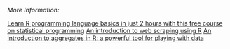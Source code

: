 *More Information:*

[Learn R programming language basics in just 2 hours with this free course on statistical programming](https://www.freecodecamp.org/news/r-programming-course/)
[An introduction to web scraping using R](https://www.freecodecamp.org/news/an-introduction-to-web-scraping-using-r-40284110c848/)
[An introduction to aggregates in R: a powerful tool for playing with data](https://www.freecodecamp.org/news/aggregates-in-r-one-of-the-most-powerful-tool-you-can-ask-for-4dd14eafff1f/)